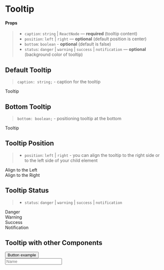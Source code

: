 
<Meta title="Components/Tooltip" component={Tooltip} />

# Tooltip

#### Props

> - `caption`: `string` | `ReactNode` — **required** (tooltip content)
> - `position`: `left` | `right` — **optional** (default position is center)
> - `bottom`: `boolean` - **optional** (default is false)
> - `status`: `danger` | `warning` | `success` | `notification` — **optional** (background color of tooltip)

## Default Tooltip

> `caption: string;` - caption for the tooltip

<Preview>
  <Story name="default">
    <Flex
      justifyContent="space-evenly"
      style={{ paddingTop: "3rem", paddingBottom: "3rem" }}
    >
      <Tooltip caption="Lorem Ipsum is simply dummy text of the printing and typesetting industry.">
        <Text>Tooltip</Text>
      </Tooltip>
    </Flex>
  </Story>
</Preview>

## Bottom Tooltip

> `bottom: boolean;` - positioning tooltip at the bottom

<Preview>
  <Story name="bottom">
    <Flex
      justifyContent="space-evenly"
      style={{ paddingTop: "3rem", paddingBottom: "3rem" }}
    >
      <Tooltip bottom caption="Lorem Ipsum is simply dummy text of the printing and typesetting industry.">
        <Text>Tooltip</Text>
      </Tooltip>
    </Flex>
  </Story>
</Preview>

## Tooltip Position

> - `position`: `left` | `right` - you can align the tooltip to the right side or to the left side of your child element

<Preview>
  <Story name="position">
    <Flex
      justifyContent="space-evenly"
      style={{ paddingTop: "3rem", paddingBottom: "3rem" }}
    >
      <div>
        <Tooltip
          position="left"
          caption="Lorem Ipsum is simply dummy text of the printing and typesetting industry."
        >
          <Text>Align to the Left</Text>
        </Tooltip>
      </div>
      <div>
        <Tooltip
          position="right"
          caption="Lorem Ipsum is simply dummy text of the printing and typesetting industry."
        >
          <Text>Align to the Right</Text>
        </Tooltip>
      </div>
    </Flex>
  </Story>
</Preview>

## Tooltip Status

> - `status`: `danger` | `warning` | `success` | `notification`

<Preview>
  <Story name="status">
    <Flex
      justifyContent="space-evenly"
      style={{ paddingTop: "3rem", paddingBottom: "3rem" }}
    >
      <div>
        <Tooltip status="danger" caption="Error tooltip">
          <Text>Danger</Text>
        </Tooltip>
      </div>
      <div>
        <Tooltip status="warning" caption="Warning tooltip">
          <Text>Warning</Text>
        </Tooltip>
      </div>
      <div>
        <Tooltip status="success" caption="Success tooltip">
          <Text>Success</Text>
        </Tooltip>
      </div>
      <div>
        <Tooltip status="notification" caption="Notification tooltip">
          <Text>Notification</Text>
        </Tooltip>
      </div>
    </Flex>
  </Story>
</Preview>

## Tooltip with other Components

<Preview>
  <Story name="components">
    <Flex
      justifyContent="space-evenly"
      style={{ paddingTop: "3rem", paddingBottom: "3rem" }}
    >
      <div>
        <Tooltip
          position="left"
          caption="Lorem Ipsum is simply dummy text of the printing and typesetting industry."
        >
          <Button>Button example</Button>
        </Tooltip>
      </div>
      <div>
        <Tooltip caption="Lorem Ipsum is simply dummy text of the printing and typesetting industry.">
          <SVGIcon name="help" />
        </Tooltip>
      </div>
      <div>
        <Tooltip
          position="left"
          caption="Lorem Ipsum is simply dummy text of the printing and typesetting industry."
        >
          <Input name="Name" placeholder="Name" />
        </Tooltip>
      </div>
    </Flex>
  </Story>
</Preview>
